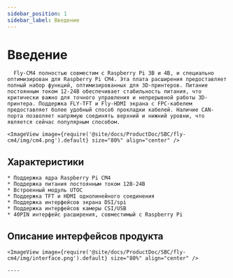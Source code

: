 ```yaml
---
sidebar_position: 1
sidebar_label: Введение
---
```




# Введение

      Fly-CM4 полностью совместим с Raspberry Pi 3B и 4B, и специально оптимизирован для Raspberry Pi CM4. Эта плата расширения предоставляет полный набор функций, оптимизированных для 3D-принтеров. Питание постоянным током 12-24В обеспечивает стабильность питания, что критически важно для точного управления и непрерывной работы 3D-принтера. Поддержка FLY-TFT и Fly-HDMI экрана с FPC-кабелем предоставляет более удобный способ прокладки кабелей. Наличие CAN-порта позволяет напрямую соединять верхний и нижний уровни, что является сейчас популярным способом.

    <ImageView image={require('@site/docs/ProductDoc/SBC/fly-cm4/img/cm4.png').default} size="80%" align="center" />

## Характеристики

    * Поддержка ядра Raspberry Pi CM4
    * Поддержка питания постоянным током 12В-24В
    * Встроенный модуль UTOC
    * Поддержка TFT и HDMI однолинейного соединения
    * Поддержка интерфейсов экрана DSI/spi
    * Поддержка интерфейсов камеры CSI/USB
    * 40PIN интерфейс расширения, совместимый с Raspberry Pi

## Описание интерфейсов продукта

    <ImageView image={require('@site/docs/ProductDoc/SBC/fly-cm4/img/interface.png').default} size="80%" align="center" />

    ----
